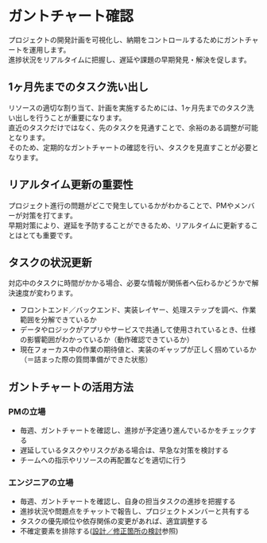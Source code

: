 # ガントチャート確認

プロジェクトの開発計画を可視化し、納期をコントロールするためにガントチャートを運用します。  
進捗状況をリアルタイムに把握し、遅延や課題の早期発見・解決を促します。

## 1ヶ月先までのタスク洗い出し

リソースの適切な割り当て、計画を実施するためには、1ヶ月先までのタスク洗い出しを行うことが重要になります。  
直近のタスクだけではなく、先のタスクを見通すことで、余裕のある調整が可能となります。  
そのため、定期的なガントチャートの確認を行い、タスクを見直すことが必要となります。

## リアルタイム更新の重要性

プロジェクト進行の問題がどこで発生しているかがわかることで、PMやメンバーが対策を打てます。  
早期対策により、遅延を予防することができるため、リアルタイムに更新することはとても重要です。

## タスクの状況更新

対応中のタスクに時間がかかる場合、必要な情報が関係者へ伝わるかどうかで解決速度が変わります。

* フロントエンド／バックエンド、実装レイヤー、処理ステップを調べ、作業範囲を分解できているか
* データやロジックがアプリやサービスで共通して使用されているとき、仕様の影響範囲がわかっているか（動作確認できているか）
* 現在フォーカス中の作業の期待値と、実装のギャップが正しく掴めているか（＝詰まった際の質問準備ができた状態）

## ガントチャートの活用方法
### PMの立場
* 毎週、ガントチャートを確認し、進捗が予定通り進んでいるかをチェックする
* 遅延しているタスクやリスクがある場合は、早急な対策を検討する
* チームへの指示やリソースの再配置などを適切に行う

### エンジニアの立場
* 毎週、ガントチャートを確認し、自身の担当タスクの進捗を把握する
* 進捗状況や問題点をチャットで報告し、プロジェクトメンバーと共有する
* タスクの優先順位や依存関係の変更があれば、適宜調整する
* 不確定要素を排除する([設計／修正箇所の検討](設計／修正箇所の検討)参照)
